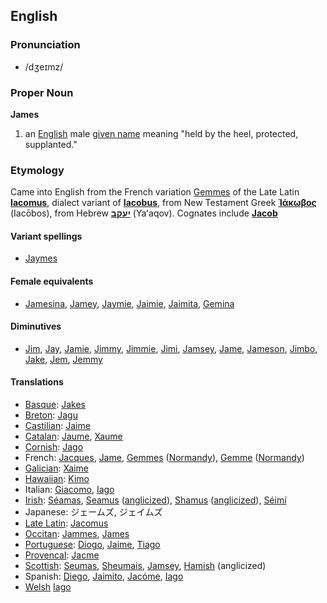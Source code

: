 ==English==
===Pronunciation===
*/dʒeɪmz/

===Proper Noun===
'''James'''

#an [[English]] male [[given name]] meaning "held by the heel, protected, supplanted."

===Etymology===
Came into English from the French variation [[Gemmes]] of the Late Latin '''[[Iacomus]]''', dialect variant of '''[[Iacobus]]''', from New Testament Greek '''[[Ἰάκωβος]]''' (Iacōbos), from Hebrew '''[[יעקב]]''' (Yaʻaqov). Cognates include '''[[Jacob]]'''

====Variant spellings====
*[[Jaymes]]

====Female equivalents====
*[[Jamesina]], [[Jamey]], [[Jaymie]], [[Jaimie]], [[Jaimita]], [[Gemina]]

====Diminutives====
*[[Jim]], [[Jay]], [[Jamie]], [[Jimmy]], [[Jimmie]], [[Jimi]], [[Jamsey]], [[Jame]], [[Jameson]], [[Jimbo]], [[Jake]], [[Jem]], [[Jemmy]]


====Translations====

*[[Basque]]: [[Jakes]]
*[[Breton]]: [[Jagu]]
*[[Castilian]]: [[Jaime]]
*[[Catalan]]: [[Jaume]], [[Xaume]]
*[[Cornish]]: [[Jago]]
*French: [[Jacques]], [[Jame]], [[Gemmes]] ([[Normandy]]), [[Gemme]] ([[Normandy]])
*[[Galician]]: [[Xaime]]
*[[Hawaiian]]: [[Kimo]]
*Italian: [[Giacomo]], [[Iago]]
*[[Irish]]: [[Séamas]], [[Seamus]] ([[anglicized]]), [[Shamus]] ([[anglicized]]), [[Séimí]]
*Japanese: ジェームズ, ジェイムズ
*[[Late Latin]]: [[Jacomus]]
*[[Occitan]]: [[Jammes]], [[James]]
*[[Portuguese]]: [[Diogo]], [[Jaime]], [[Tiago]]
*[[Provencal]]: [[Jacme]]
*[[Scottish]]: [[Seumas]], [[Sheumais]], [[Jamsey]], [[Hamish]] (anglicized)
*Spanish: [[Diego]], [[Jaimito]], [[Jacóme]], [[Iago]]
*[[Welsh]] [[Iago]]
